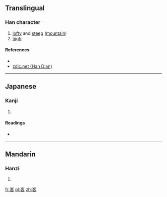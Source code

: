 ==Translingual==

===Han character===
{{Han char|rn=46|rad=山|as=06|sn=9|four=2260<sub>4</sub>|canj=山竹水口 (UHER)|ids=⿱[[山]][[各]]}}

# [[lofty]] and [[steep]] ([[mountain]])
# [[high]]

====References====
* {{Han ref|kx=0310.110|dkj=08022|dj=0610.170|hdz=10771.120|uh=5CC9|ud=23753|bh=CEA3|bd=52899}}
*[http://www.zdic.net/zd/zi/ZdicE5ZdicB3Zdic89.htm zdic.net (Han Dian)]

----

==Japanese==

===Kanji===
{{ja-kanji|grade=|rs=山06}}

# {{defn|lang=ja|sort=山06}}

====Readings====
* {{ja-readings|on=[[がく]] (gaku), [[ぎゃく]] (gyaku)|kun=}}

----

==Mandarin==

===Hanzi===
{{cmn-hanzi|pin=[[é]] ([[e2]]), [[ē]] ([[e1]])|wg=o<sup>2</sup>, o<sup>1</sup>}}

# {{defn|lang=cmn|sort=山06}}

[[fr:峉]]
[[pl:峉]]
[[zh:峉]]
